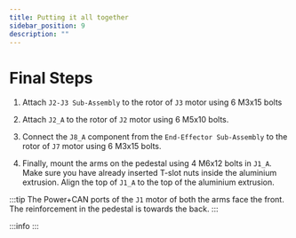 ```yaml
---
title: Putting it all together
sidebar_position: 9
description: ""
---
```



# Final Steps

1. Attach `J2-J3 Sub-Assembly` to the rotor of `J3` motor using 6 M3x15 bolts
<AssemblyGuideImage src="final-assembly/step1.png" alt="step1" width="30%" />

2. Attach `J2_A` to the rotor of `J2` motor using 6 M5x10 bolts.
<AssemblyGuideImage src="final-assembly/step2.png" alt="step2" width="100%" />

3. Connect the `J8_A` component from the `End-Effector Sub-Assembly` to the rotor of `J7` motor using 6 M3x15 bolts.
<AssemblyGuideImage src="final-assembly/step3.png" alt="step3" width="30%" />

4. Finally, mount the arms on the pedestal using 4 M6x12 bolts in `J1_A`. Make sure you have already inserted T-slot nuts inside the aluminium extrusion. Align the top of `J1_A` to the top of the aluminium extrusion.

:::tip
The Power+CAN ports of the `J1` motor of both the arms face the front. The reinforcement in the pedestal is towards the back.
:::

<AssemblyGuideImage src="final-assembly/step4.png" alt="step4" width="30%" />

:::info
<AssemblyGuideImage src="final-assembly/step5.png" alt="step5" width="50%" />
:::
